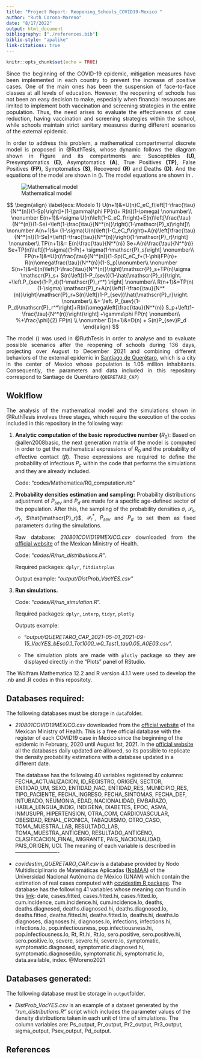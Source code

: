 ---
title: "Project Report: Reopening_Schools_COVID19-Mexico "
author: "Ruth Corona-Moreno"
date: "8/17/2022"
output: html_document
bibliography: ["./references.bib"]
biblio-style: "apalike"
link-citations: true
---

```{r setup, include=FALSE}
knitr::opts_chunk$set(echo = TRUE)
```

::: {style="text-align: justify"}
Since the beginning of the COVID-19 epidemic, mitigation measures have been implemented in each country to prevent the increase of positive cases. One of the main ones has been the suspension of face-to-face classes at all levels of education. However, the reopening of schools has not been an easy decision to make, especially when financial resources are limited to implement both vaccination and screening strategies in the entire population. Thus, the need arises to evaluate the effectiveness of case reduction, having vaccination and screening strategies within the school, while schools maintain strict sanitary measures during different scenarios of the external epidemic.

In order to address this problem, a mathematical compartmental discrete model is proposed in @RuthTesis, whose dynamic follows the diagram shown in Figure \ref{fig_model} and its compartments are: Susceptibles **(U)**, Presymptomatics **(E)**, Asymptomatics **(A**), True Positives **(TP)**, False Positives **(FP)**, Symptomatics **(S)**, Recovered **(R)** and Deaths **(D)**. And the equations of the model are shown in (\ref{ecs: Modelo 1}). The model equations are shown in \ref{ecs: Modelo 1}.
:::

![Mathematical model \label{fig_model}](../figs/model_description/model_diagram.png)

$$
\begin{align}
\label{ecs: Modelo 1}
U(n+1)&=U(n)C_eC_f\left[1-\frac{\tau}{N^*(n)}(1-Sp)\right]+(1-\gamma)\phi FP(n)+ R(n)(1-\omega) \nonumber\\ \nonumber
E(n+1)&=\sigma U(n)\left(1-C_eC_f\right)+E(n)\left[\frac{\tau}{N^*(n)}(1-Se)+\left(1-\frac{\tau}{N^*(n)}\right)(1-\mathscr{P}_s)\right]\\ \nonumber
A(n+1)&= (1-\sigma)U(n)\left(1-C_eC_f\right)+A(n)\left[\frac{\tau}{N^*(n)}(1-Se)+\left(1-\frac{\tau}{N^*(n)}\right)(1-\mathscr{P}_r)\right] \nonumber\\ 
TP(n+1)&= E(n)\frac{\tau}{N^*(n)} Se+A(n)\frac{\tau}{N^*(n)} Se+TP(n)\left[(1-\sigma)(1-Pr)+ \sigma(1-\mathscr{P}_s)\right] \nonumber\\ 
FP(n+1)&=U(n)\frac{\tau}{N^*(n)}(1-Sp)C_eC_f+(1-\phi)FP(n)+  R(n)\omega\frac{\tau}{N^*(n)}(1-S_p)\nonumber\\ \nonumber
S(n+1)&=E(n)\left(1-\frac{\tau}{N^*(n)}\right)\mathscr{P}_s+TP(n)\sigma \mathscr{P}_s+ S(n)\left[(1-P_{sev})(1-\hat{\mathscr{P}_r})\right. +\left.P_{sev}(1-P_d)(1-\mathscr{P}_r^*) \right] \nonumber\\
R(n+1)&=TP(n)(1-\sigma) \mathscr{P}_r+A(n)\left(1-\frac{\tau}{N^*(n)}\right)\mathscr{P}_r+S(n)\left[(1-P_{sev})\hat{\mathscr{P}_r}\right. \nonumber\\
&+ \left. P_{sev}(1-P_d)\mathscr{P}_r^*\right]+R(n)\omega\left[\frac{\tau}{N^*(n)} S_p+\left(1-\frac{\tau}{N^*(n)}\right)\right] +\gamma\phi FP(n) \nonumber\\ %+\frac{\phi}{2} FP(n) \\ \nonumber
D(n+1)&=D(n) + S(n)P_{sev}P_d
\end{align}
$$

::: {style="text-align: justify"}
The model (\ref{ecs: Modelo 1}) was used in @RuthTesis in order to analyse and to evaluate possible scenarios after the reopening of schools during 136 days, projecting over August to December 2021 and combining different behaviors of the external epidemic in [Santiago de Querétaro](https://www.google.com.br/maps/place/Santiago+de+Quer%C3%A9taro,+Qro.,+M%C3%A9xico/@20.6122835,-100.4802582,12z/data=!3m1!4b1!4m5!3m4!1s0x85d35b8fdc5b9255:0x97b094aa561b832f!8m2!3d20.5887932!4d-100.3898881), which is a city in the center of Mexico whose population is 1.05 million inhabitants. Consequently, the parameters and data included in this repository correspond to Santiago de Querétaro (`QUERETARO_CAP`)

## Woklflow

The analysis of the mathematical model and the simulations shown in @RuthTesis involves three stages, which require the execution of the codes included in this repository in the following way:

1.  **Analytic computation of the basic reproductive number (**$R_0$): Based on @allen2008basic, the next generation matrix of the model is computed in order to get the mathematical expressions of $R_0$ and the probability of effective contact ($\beta$). These expressions are required to define the probability of infectious $P_c$ within the code that performs the simulations and they are already included.

    Code: "codes/Mathematica/R0_computation.nb"

2.  **Probability densities estimation and sampling:** Probability distributions adjustment of $P_{sev}$ and $P_d$ are made for a specific age-defined sector of the population. After this, the sampling of the probability densities $\sigma$, $\mathscr{P}_s$, $\mathscr{P}_r$, $\hat{\mathscr{P}_r}$, $\mathscr{P}_r^*$, $P_{sev}$ and $P_d$ to set them as fixed parameters during the simulations.

    Raw database: *210801COVID19MEXICO.csv* downloaded from the [official website](https://www.gob.mx/salud/documentos/datos-abiertos-bases-historicas-direccion-general-de-epidemiologia) of the Mexican Ministry of Health.

    Code: *"codes/R/run_distributions.R"*.

    Required packages: `dplyr`, `fitdistrplus`

    Output example: *"output/DistProb_VacYES.csv"*

3.  **Run simulations.**

    Code: "*codes/R/run_simulation.R*".

    Required packages: `dplyr`, `interp`, `tidyr`, `plotly`

    Outputs example:

    -   "*output/QUERETARO_CAP_2021-05-01_2021-09-15_VacYES_bEsc0.1_Tot1000_w0_Test1_tau0.05_A0E03.csv*".

    -   The simulation plots are made with `plotly` package so they are displayed directly in the "Plots" panel of RStudio.

The Wolfram Mathematica 12.2 and R version 4.1.1 were used to develop the .nb and .R codes in this repositoty.
:::

## Databases required:

The following databases must be storage in `data`folder.

-   *210801COVID19MEXICO.csv* downloaded from the [official website](https://www.gob.mx/salud/documentos/datos-abiertos-bases-historicas-direccion-general-de-epidemiologia) of the Mexican Ministry of Health. This is a free official database with the register of each COVID19 case in Mexico since the beginning of the epidemic in February, 2020 until August 1st, 2021. In the [official website](https://www.gob.mx/salud/documentos/datos-abiertos-bases-historicas-direccion-general-de-epidemiologia) all the databases daily updated are allowed, so its possible to replicate the density probability estimations with a database updated in a different date.

    The database has the following 40 variables registered by columns: FECHA_ACTUALIZACION, ID_REGISTRO, ORIGEN, SECTOR, ENTIDAD_UM, SEXO, ENTIDAD_NAC, ENTIDAD_RES, MUNICIPIO_RES, TIPO_PACIENTE, FECHA_INGRESO, FECHA_SINTOMAS, FECHA_DEF, INTUBADO, NEUMONIA, EDAD, NACIONALIDAD, EMBARAZO, HABLA_LENGUA_INDIG, INDIGENA, DIABETES, EPOC, ASMA, INMUSUPR, HIPERTENSION, OTRA_COM, CARDIOVASCULAR, OBESIDAD, RENAL_CRONICA, TABAQUISMO, OTRO_CASO, TOMA_MUESTRA_LAB, RESULTADO_LAB, TOMA_MUESTRA_ANTIGENO, RESULTADO_ANTIGENO, CLASIFICACION_FINAL, MIGRANTE, PAIS_NACIONALIDAD, PAIS_ORIGEN, UCI. The meaning of each variable is described in -------------------------

-   *covidestim_QUERETARO_CAP.csv* is a database provided by Nodo Multidisciplinario de Matemáticas Aplicadas ([NoMAA](https://www.matem-juriquilla.unam.mx/NoMMA-Covid)) of the Universidad Nacional Autónoma de México (UNAM) which contain the estimation of real cases computed with [covidestim R package](https://covidestim.org/). The database has the following 41 variables whose meaning can found in this [link](https://pkg.covidestim.org/reference/summary.covidestim_result.html): date, cases.fitted, cases.fitted.hi, cases.fitted.lo, cum.incidence, cum.incidence.hi, cum.incidence.lo, deaths, deaths.diagnosed, deaths.diagnosed.hi, deaths.diagnosed.lo, deaths.fitted, deaths.fitted.hi, deaths.fitted.lo, deaths.hi, deaths.lo diagnoses, diagnoses.hi, diagnoses.lo, infections, infections.hi, infections.lo, pop.infectiousness, pop.infectiousness.hi, pop.infectiousness.lo, Rt, Rt.hi, Rt.lo, sero.positive, sero.positive.hi, sero.positive.lo, severe, severe.hi, severe.lo, symptomatic, symptomatic.diagnosed, symptomatic.diagnosed.hi, symptomatic.diagnosed.lo, symptomatic.hi, symptomatic.lo, data.available, index. @Moreno2021

## Databases generated:

The following database must be storage in `output`folder.

-   *DistProb_VacYES.csv* is an example of a dataset generated by the "*run_distributions.R"* script which includes the parameter values of the density distributions taken in each unit of time of simulations. The column variables are: Ps_output, Pr_output, Pr2_output, Pr3_output, sigma_output, Psev_output, Pd_output.

## References
